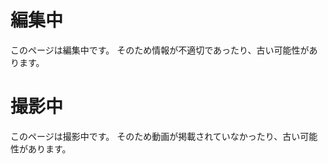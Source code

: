 
# 編集中
<Callout emoji="🖊">
  このページは編集中です。  
  そのため情報が不適切であったり、古い可能性があります。
</Callout>

# 撮影中
<Callout emoji="📸">
  このページは撮影中です。  
  そのため動画が掲載されていなかったり、古い可能性があります。
</Callout>
